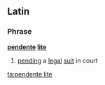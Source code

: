 ==Latin==

===Phrase===
'''[[pendente]] [[lite]]'''

# [[pend]]ing a [[law|legal]] [[suit]] in court

[[ta:pendente lite]]